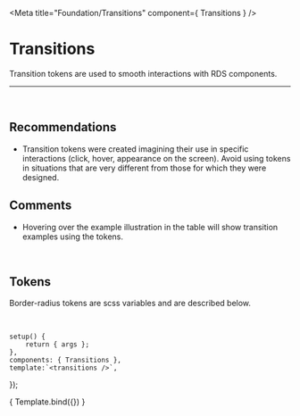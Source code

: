 
<Meta title="Foundation/Transitions" component={ Transitions } />

# Transitions

Transition tokens are used to smooth interactions with RDS components.

<hr />
<br />

## Recommendations

- Transition tokens were created imagining their use in specific 
interactions (click, hover, appearance on the screen). Avoid using 
tokens in situations that are very different from those for which they were designed.

## Comments
- Hovering over the example illustration in the table will show transition examples using the tokens.

<br />

## Tokens
Border-radius tokens are scss variables and are described below.

<br />

	setup() {
		return { args };
	},
	components: { Transitions },
	template:`<transitions />`,
});

<Story name="transitions">
	{ Template.bind({}) }
</Story>
